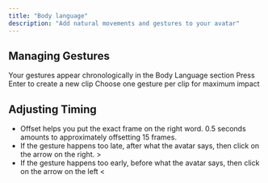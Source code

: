 ```yaml
---
title: "Body language"
description: "Add natural movements and gestures to your avatar"
---
```


## Managing Gestures

<CardGroup cols={2}>
  <Card 
    title="View gestures" 
    icon="list" 
    color="purple"
    style={{flexDirection: 'row', alignItems: 'center', width: '200px'}}
  >
    Your gestures appear chronologically in the Body Language section
  </Card>
  <Card 
    title="Create clips" 
    icon="plus" 
    color="purple"
    style={{flexDirection: 'row', alignItems: 'center', width: '200px'}}
  >
    Press Enter to create a new clip
  </Card>
  <Card 
    title="Apply gestures" 
    icon="hand" 
    color="purple"
    style={{flexDirection: 'row', alignItems: 'center', width: '200px'}}
  >
    Choose one gesture per clip for maximum impact
  </Card>
</CardGroup>

## Adjusting Timing

* Offset helps you put the exact frame on the right word. 0.5 seconds amounts to approximately offsetting 15 frames.
* If the gesture happens too late, after what the avatar says, then click on the arrow on the right. >
* If the gesture happens too early, before what the avatar says, then click on the arrow on the left <
